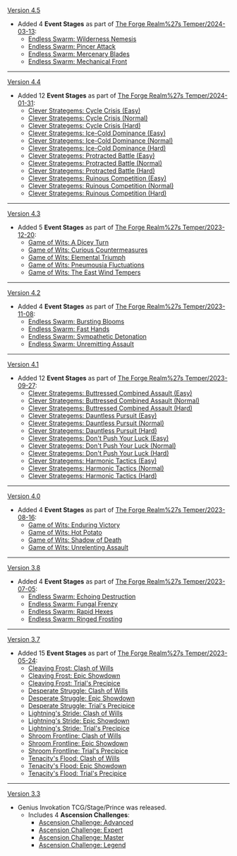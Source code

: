 {{Change History/Header}}
[[Version 4.5]]
* Added 4 '''Event Stages''' as part of [[The Forge Realm%27s Temper/2024-03-13]]:
** [[Genius_Invokation_TCG/Stage/Prince/Endless Swarm: Wilderness Nemesis|Endless Swarm: Wilderness Nemesis]]
** [[Genius_Invokation_TCG/Stage/Prince/Endless Swarm: Pincer Attack|Endless Swarm: Pincer Attack]]
** [[Genius_Invokation_TCG/Stage/Prince/Endless Swarm: Mercenary Blades|Endless Swarm: Mercenary Blades]]
** [[Genius_Invokation_TCG/Stage/Prince/Endless Swarm: Mechanical Front|Endless Swarm: Mechanical Front]]
----
[[Version 4.4]]
* Added 12 '''Event Stages''' as part of [[The Forge Realm%27s Temper/2024-01-31]]:
** [[Genius_Invokation_TCG/Stage/Prince/Clever Strategems: Cycle Crisis (Easy)|Clever Strategems: Cycle Crisis (Easy)]]
** [[Genius_Invokation_TCG/Stage/Prince/Clever Strategems: Cycle Crisis (Normal)|Clever Strategems: Cycle Crisis (Normal)]]
** [[Genius_Invokation_TCG/Stage/Prince/Clever Strategems: Cycle Crisis (Hard)|Clever Strategems: Cycle Crisis (Hard)]]
** [[Genius_Invokation_TCG/Stage/Prince/Clever Strategems: Ice-Cold Dominance (Easy)|Clever Strategems: Ice-Cold Dominance (Easy)]]
** [[Genius_Invokation_TCG/Stage/Prince/Clever Strategems: Ice-Cold Dominance (Normal)|Clever Strategems: Ice-Cold Dominance (Normal)]]
** [[Genius_Invokation_TCG/Stage/Prince/Clever Strategems: Ice-Cold Dominance (Hard)|Clever Strategems: Ice-Cold Dominance (Hard)]]
** [[Genius_Invokation_TCG/Stage/Prince/Clever Strategems: Protracted Battle (Easy)|Clever Strategems: Protracted Battle (Easy)]]
** [[Genius_Invokation_TCG/Stage/Prince/Clever Strategems: Protracted Battle (Normal)|Clever Strategems: Protracted Battle (Normal)]]
** [[Genius_Invokation_TCG/Stage/Prince/Clever Strategems: Protracted Battle (Hard)|Clever Strategems: Protracted Battle (Hard)]]
** [[Genius_Invokation_TCG/Stage/Prince/Clever Strategems: Ruinous Competition (Easy)|Clever Strategems: Ruinous Competition (Easy)]]
** [[Genius_Invokation_TCG/Stage/Prince/Clever Strategems: Ruinous Competition (Normal)|Clever Strategems: Ruinous Competition (Normal)]]
** [[Genius_Invokation_TCG/Stage/Prince/Clever Strategems: Ruinous Competition (Hard)|Clever Strategems: Ruinous Competition (Hard)]]
----
[[Version 4.3]]
* Added 5 '''Event Stages''' as part of [[The Forge Realm%27s Temper/2023-12-20]]:
** [[Genius_Invokation_TCG/Stage/Prince/Game of Wits: A Dicey Turn|Game of Wits: A Dicey Turn]]
** [[Genius_Invokation_TCG/Stage/Prince/Game of Wits: Curious Countermeasures|Game of Wits: Curious Countermeasures]]
** [[Genius_Invokation_TCG/Stage/Prince/Game of Wits: Elemental Triumph|Game of Wits: Elemental Triumph]]
** [[Genius_Invokation_TCG/Stage/Prince/Game of Wits: Pneumousia Fluctuations|Game of Wits: Pneumousia Fluctuations]]
** [[Genius_Invokation_TCG/Stage/Prince/Game of Wits: The East Wind Tempers|Game of Wits: The East Wind Tempers]]
----
[[Version 4.2]]
* Added 4 '''Event Stages''' as part of [[The Forge Realm%27s Temper/2023-11-08]]:
** [[Genius_Invokation_TCG/Stage/Prince/Endless Swarm: Bursting Blooms|Endless Swarm: Bursting Blooms]]
** [[Genius_Invokation_TCG/Stage/Prince/Endless Swarm: Fast Hands|Endless Swarm: Fast Hands]]
** [[Genius_Invokation_TCG/Stage/Prince/Endless Swarm: Sympathetic Detonation|Endless Swarm: Sympathetic Detonation]]
** [[Genius_Invokation_TCG/Stage/Prince/Endless Swarm: Unremitting Assault|Endless Swarm: Unremitting Assault]]
----
[[Version 4.1]]
* Added 12 '''Event Stages''' as part of [[The Forge Realm%27s Temper/2023-09-27]]:
** [[Genius_Invokation_TCG/Stage/Prince/Clever Strategems: Buttressed Combined Assault (Easy)|Clever Strategems: Buttressed Combined Assault (Easy)]]
** [[Genius_Invokation_TCG/Stage/Prince/Clever Strategems: Buttressed Combined Assault (Normal)|Clever Strategems: Buttressed Combined Assault (Normal)]]
** [[Genius_Invokation_TCG/Stage/Prince/Clever Strategems: Buttressed Combined Assault (Hard)|Clever Strategems: Buttressed Combined Assault (Hard)]]
** [[Genius_Invokation_TCG/Stage/Prince/Clever Strategems: Dauntless Pursuit (Easy)|Clever Strategems: Dauntless Pursuit (Easy)]]
** [[Genius_Invokation_TCG/Stage/Prince/Clever Strategems: Dauntless Pursuit (Normal)|Clever Strategems: Dauntless Pursuit (Normal)]]
** [[Genius_Invokation_TCG/Stage/Prince/Clever Strategems: Dauntless Pursuit (Hard)|Clever Strategems: Dauntless Pursuit (Hard)]]
** [[Genius_Invokation_TCG/Stage/Prince/Clever Strategems: Don't Push Your Luck (Easy)|Clever Strategems: Don't Push Your Luck (Easy)]]
** [[Genius_Invokation_TCG/Stage/Prince/Clever Strategems: Don't Push Your Luck (Normal)|Clever Strategems: Don't Push Your Luck (Normal)]]
** [[Genius_Invokation_TCG/Stage/Prince/Clever Strategems: Don't Push Your Luck (Hard)|Clever Strategems: Don't Push Your Luck (Hard)]]
** [[Genius_Invokation_TCG/Stage/Prince/Clever Strategems: Harmonic Tactics (Easy)|Clever Strategems: Harmonic Tactics (Easy)]]
** [[Genius_Invokation_TCG/Stage/Prince/Clever Strategems: Harmonic Tactics (Normal)|Clever Strategems: Harmonic Tactics (Normal)]]
** [[Genius_Invokation_TCG/Stage/Prince/Clever Strategems: Harmonic Tactics (Hard)|Clever Strategems: Harmonic Tactics (Hard)]]
----
[[Version 4.0]]
* Added 4 '''Event Stages''' as part of [[The Forge Realm%27s Temper/2023-08-16]]:
** [[Genius_Invokation_TCG/Stage/Prince/Game of Wits: Enduring Victory|Game of Wits: Enduring Victory]]
** [[Genius_Invokation_TCG/Stage/Prince/Game of Wits: Hot Potato|Game of Wits: Hot Potato]]
** [[Genius_Invokation_TCG/Stage/Prince/Game of Wits: Shadow of Death|Game of Wits: Shadow of Death]]
** [[Genius_Invokation_TCG/Stage/Prince/Game of Wits: Unrelenting Assault|Game of Wits: Unrelenting Assault]]
----
[[Version 3.8]]
* Added 4 '''Event Stages''' as part of [[The Forge Realm%27s Temper/2023-07-05]]:
** [[Genius_Invokation_TCG/Stage/Prince/Endless Swarm: Echoing Destruction|Endless Swarm: Echoing Destruction]]
** [[Genius_Invokation_TCG/Stage/Prince/Endless Swarm: Fungal Frenzy|Endless Swarm: Fungal Frenzy]]
** [[Genius_Invokation_TCG/Stage/Prince/Endless Swarm: Rapid Hexes|Endless Swarm: Rapid Hexes]]
** [[Genius_Invokation_TCG/Stage/Prince/Endless Swarm: Ringed Frosting|Endless Swarm: Ringed Frosting]]
----
[[Version 3.7]]
* Added 15 '''Event Stages''' as part of [[The Forge Realm%27s Temper/2023-05-24]]:
** [[Genius_Invokation_TCG/Stage/Prince/Cleaving_Frost:_Clash_of_Wills|Cleaving Frost: Clash of Wills]]
** [[Genius_Invokation_TCG/Stage/Prince/Cleaving_Frost:_Epic_Showdown|Cleaving Frost: Epic Showdown]]
** [[Genius_Invokation_TCG/Stage/Prince/Cleaving_Frost:_Trial's_Precipice|Cleaving Frost: Trial's Precipice]]
** [[Genius_Invokation_TCG/Stage/Prince/Desperate Struggle: Clash of Wills|Desperate Struggle: Clash of Wills]]
** [[Genius_Invokation_TCG/Stage/Prince/Desperate Struggle:_Epic_Showdown|Desperate Struggle: Epic Showdown]]
** [[Genius_Invokation_TCG/Stage/Prince/Desperate Struggle:_Trial's_Precipice|Desperate Struggle: Trial's Precipice]]
** [[Genius_Invokation_TCG/Stage/Prince/Lightning's Stride:_Clash_of_Wills|Lightning's Stride: Clash of Wills]]
** [[Genius_Invokation_TCG/Stage/Prince/Lightning's Stride:_Epic_Showdown|Lightning's Stride: Epic Showdown]]
** [[Genius_Invokation_TCG/Stage/Prince/Lightning's Stride:_Trial's_Precipice|Lightning's Stride: Trial's Precipice]]
** [[Genius_Invokation_TCG/Stage/Prince/Shroom Frontline:_Clash_of_Wills|Shroom Frontline: Clash of Wills]]
** [[Genius_Invokation_TCG/Stage/Prince/Shroom Frontline:_Epic_Showdown|Shroom Frontline: Epic Showdown]]
** [[Genius_Invokation_TCG/Stage/Prince/Shroom Frontline:_Trial's_Precipice|Shroom Frontline: Trial's Precipice]]
** [[Genius_Invokation_TCG/Stage/Prince/Tenacity's Flood:_Clash_of_Wills|Tenacity's Flood: Clash of Wills]]
** [[Genius_Invokation_TCG/Stage/Prince/Tenacity's Flood:_Epic_Showdown|Tenacity's Flood: Epic Showdown]]
** [[Genius_Invokation_TCG/Stage/Prince/Tenacity's Flood:_Trial's_Precipice|Tenacity's Flood: Trial's Precipice]]
----
[[Version 3.3]]
* Genius Invokation TCG/Stage/Prince was released.
** Includes 4 '''Ascension Challenges''':
*** [[Genius Invokation TCG/Stage/Prince/Ascension Challenge: Advanced|Ascension Challenge: Advanced]]
*** [[Genius Invokation TCG/Stage/Prince/Ascension Challenge: Expert|Ascension Challenge: Expert]]
*** [[Genius Invokation TCG/Stage/Prince/Ascension Challenge: Master|Ascension Challenge: Master]]
*** [[Genius Invokation TCG/Stage/Prince/Ascension Challenge: Legend|Ascension Challenge: Legend]]